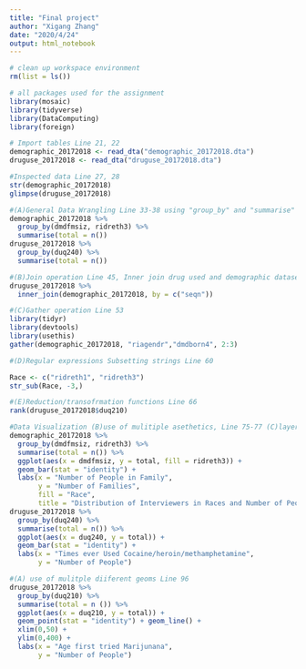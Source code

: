 ```yaml
---
title: "Final project"
author: "Xigang Zhang"
date: "2020/4/24"
output: html_notebook
---
```


```r
# clean up workspace environment
rm(list = ls())

# all packages used for the assignment
library(mosaic)
library(tidyverse)
library(DataComputing)
library(foreign)
```

```r
# Import tables Line 21, 22
demographic_20172018 <- read_dta("demographic_20172018.dta")
druguse_20172018 <- read_dta("druguse_20172018.dta")
```

```r
#Inspected data Line 27, 28
str(demographic_20172018)
glimpse(druguse_20172018)
```

```r
#(A)General Data Wrangling Line 33-38 using "group_by" and "summarise"
demographic_20172018 %>%
  group_by(dmdfmsiz, ridreth3) %>%
  summarise(total = n())
druguse_20172018 %>%
  group_by(duq240) %>%
  summarise(total = n())

```

```r
#(B)Join operation Line 45, Inner join drug used and demographic datasets
druguse_20172018 %>%
  inner_join(demographic_20172018, by = c("seqn"))
```

```r
#(C)Gather operation Line 53
library(tidyr)
library(devtools)
library(usethis)
gather(demographic_20172018, "riagendr","dmdborn4", 2:3)
```

```r
#(D)Regular expressions Subsetting strings Line 60

Race <- c("ridreth1", "ridreth3")
str_sub(Race, -3,)

```

```r
#(E)Reduction/transofrmation functions Line 66
rank(druguse_20172018$duq210)

```

```r
#Data Visualization (B)use of mulitiple asethetics, Line 75-77 (C)layered graphics, Line 84-87
demographic_20172018 %>%
  group_by(dmdfmsiz, ridreth3) %>%
  summarise(total = n()) %>%
  ggplot(aes(x = dmdfmsiz, y = total, fill = ridreth3)) + 
  geom_bar(stat = "identity") + 
  labs(x = "Number of People in Family", 
       y = "Number of Families", 
       fill = "Race", 
       title = "Distribution of Interviewers in Races and Number of People in Family")
druguse_20172018 %>%
  group_by(duq240) %>%
  summarise(total = n()) %>%
  ggplot(aes(x = duq240, y = total)) + 
  geom_bar(stat = "identity") + 
  labs(x = "Times ever Used Cocaine/heroin/methamphetamine", 
       y = "Number of People")
```

```r
#(A) use of mulitple diiferent geoms Line 96
druguse_20172018 %>%
  group_by(duq210) %>%
  summarise(total = n ()) %>%
  ggplot(aes(x = duq210, y = total)) +
  geom_point(stat = "identity") + geom_line() +
  xlim(0,50) +
  ylim(0,400) +
  labs(x = "Age first tried Marijunana",
       y = "Number of People")

```
